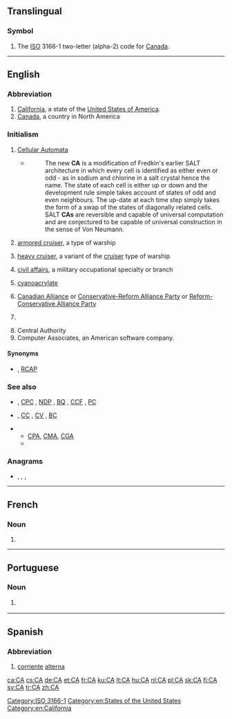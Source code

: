 {{also|Appendix:Variations of "ca"}}
==Translingual==

===Symbol===
{{head|mul|symbol}}
# The [[ISO]] 3166-1 two-letter (alpha-2) code for [[Canada]].

[[Category:ISO 3166-1]]

----

==English==

===Abbreviation===
{{rfc-header|Abbreviation}}
{{head|en|abbreviation}}

# [[California]], a state of the [[United States of America]].
# [[Canada]], a country in North America

===Initialism===
{{rfc-header|Initialism}}
{{head|en|initialism}}

# {{label|en|computing}} [[Cellular Automata]]
#* {{quote-web
|date=2012-07-03
|author=Mike James
|title=A New Computational Universe - Fredkin's SALT CA
|site=www.i-programmer.info
|url=http://www.i-programmer.info/news/112-theory/4445-a-new-computational-universe-fredkins-salt-ca.html
|accessdate=2012-10-25}}
#*: The new '''CA''' is a modification of Fredkin's earlier SALT architecture in which every cell is identified as either even or odd - as in sodium and chlorine in a salt crystal hence the name. The state of each cell is either up or down and the development rule simple takes account of states of odd and even neighbours. The up-date at each time step simply takes the form of a swap of the states of diagonally related cells. SALT '''CAs''' are reversible and capable of universal computation and are conjectured to be capable of universal construction in the sense of Von Neumann.
# {{label|en|US|nautical}} [[armored cruiser]], a type of warship
# {{label|en|US|nautical}} [[heavy cruiser]], a variant of the [[cruiser]] type of warship
# {{label|en|US|military}} [[civil affairs]], a military occupational specialty or branch
# {{label|en|organic compound}} [[cyanoacrylate]]
# {{label|en|Canada|politics}} [[Canadian Alliance]] or [[Conservative-Reform Alliance Party]] or [[Reform-Conservative Alliance Party]]
# {{label|en|Scotland|Canada|AU|NZ|South Africa}} {{initialism of|lang=en|chartered accountant}}
# Central Authority
# Computer Associates, an American software company.

====Synonyms====
* {{sense|Canadian politics}} {{l|en|CRAP}} , [[RCAP]]

===See also===
* {{sense|Canadian politics}} {{l|en|LPC}} , [[CPC]] , [[NDP]] , [[BQ]] , [[CCF]] , [[PC]]
* {{sense|US navy}} {{l|en|CL}} , [[CC]] , [[CV]] , [[BC]]
* {{sense|accountant}} 
** [[CPA]], [[CMA]], [[CGA]]
** {{pedia|Chartered Accountant}}

===Anagrams===
* {{l|en|A/C}}, {{l|en|AC}}, {{l|en|Ac}}, {{l|en|a/c}}

[[Category:en:States of the United States]]
[[Category:en:California]]

----

==French==
===Noun===
{{fr-noun|m}}
# {{abbreviation of|lang=fr|[[conseil]] [[d']][[administration]]}}
----

==Portuguese==

===Noun===
{{pt-noun|f|-}}

# {{lb|pt|electricity}} {{abbreviation of|corrente alternada|lang=pt}} {{l|en|AC}}

----

==Spanish==

===Abbreviation===
{{rfc-header|Abbreviation}}
{{head|es|abbreviation}}

# [[corriente]] [[alterna]] {{gloss|[[AC]] or [[alternating current]]}}

[[ca:CA]]
[[cs:CA]]
[[de:CA]]
[[et:CA]]
[[fr:CA]]
[[ku:CA]]
[[lt:CA]]
[[hu:CA]]
[[nl:CA]]
[[pl:CA]]
[[sk:CA]]
[[fi:CA]]
[[sv:CA]]
[[tr:CA]]
[[zh:CA]]